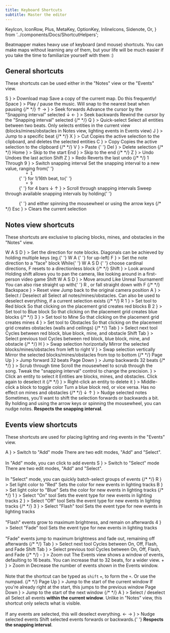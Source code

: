 ```yaml
---
title: Keyboard Shortcuts
subtitle: Master the editor
---
```


  KeyIcon,
  IconRow,
  Plus,
  MetaKey,
  OptionKey,
  InlineIcons,
  Sidenote,
  Or,
} from '../components/Docs/ShortcutHelpers';

Beatmapper makes heavy use of keyboard (and mouse) shortcuts. You can make maps without learning any of them, but your life will be much easier if you take the time to familiarize yourself with them :)

## General shortcuts

These shortcuts can be used either in the "Notes" view or the "Events" view.

<ShortcutTable>
  <Shortcut
    keys={
      <IconRow>
        <KeyIcon>
          <MetaKey />
        </KeyIcon>
        <KeyIcon>S</KeyIcon>
      </IconRow>
    }
  >
    Download map
    <Sidenote>Save a copy of the current map. Do this frequently!</Sidenote>
  </Shortcut>
  <Shortcut
    keys={
      <IconRow>
        <KeyIcon>Space</KeyIcon>
      </IconRow>
    }
  >
    Play / pause the music.
    <Sidenote>Will snap to the nearest beat when pausing</Sidenote>
  </Shortcut>
  {/*  */}
  <Shortcut
    keys={
      <>
        <IconRow>
          <KeyIcon>↑</KeyIcon>
        </IconRow>
        <IconRow>
          <Or />
        </IconRow>
        <IconRow>
          <KeyIcon>→</KeyIcon>
        </IconRow>
      </>
    }
  >
    Seek forwards
    <Sidenote>Advance the cursor by the "Snapping interval" selected</Sidenote>
  </Shortcut>
  <Shortcut
    keys={
      <>
        <IconRow>
          <KeyIcon>↓</KeyIcon>
        </IconRow>
        <IconRow>
          <Or />
        </IconRow>
        <IconRow>
          <KeyIcon>←</KeyIcon>
        </IconRow>
      </>
    }
  >
    Seek backwards
    <Sidenote>Rewind the cursor by the "Snapping interval" selected</Sidenote>
  </Shortcut>
  {/*  */}
  <Shortcut
    keys={
      <IconRow>
        <KeyIcon>Q</KeyIcon>
      </IconRow>
    }
  >
    Quick-select
    <Sidenote>
      Select all entities between two beats. Only selects entities in the
      current view (blocks/mines/obstacles in Notes view, lighting events in
      Events view)
    </Sidenote>
  </Shortcut>
  <Shortcut
    keys={
      <IconRow>
        <KeyIcon>J</KeyIcon>
      </IconRow>
    }
  >
    Jump to a specific beat
  </Shortcut>
  {/*  */}
  <Shortcut
    keys={
      <IconRow>
        <KeyIcon>
          <MetaKey />
        </KeyIcon>
        <KeyIcon>X</KeyIcon>
      </IconRow>
    }
  >
    Cut
    <Sidenote>
      Copies the active selection to the clipboard, and deletes the selected
      entities
    </Sidenote>
  </Shortcut>
  <Shortcut
    keys={
      <IconRow>
        <KeyIcon>
          <MetaKey />
        </KeyIcon>
        <KeyIcon>C</KeyIcon>
      </IconRow>
    }
  >
    Copy
    <Sidenote>Copies the active selection to the clipboard</Sidenote>
  </Shortcut>
  {/*  */}
  <Shortcut
    keys={
      <IconRow>
        <KeyIcon>
          <MetaKey />
        </KeyIcon>
        <KeyIcon>V</KeyIcon>
      </IconRow>
    }
  >
    Paste
  </Shortcut>{' '}
  <Shortcut
    keys={
      <IconRow>
        <KeyIcon>Del</KeyIcon>
      </IconRow>
    }
  >
    Delete selection
  </Shortcut>
  {/*  */}
  <Shortcut
    keys={
      <IconRow>
        <KeyIcon>Home</KeyIcon>
      </IconRow>
    }
  >
    Skip to the start
  </Shortcut>
  <Shortcut
    keys={
      <IconRow>
        <KeyIcon>End</KeyIcon>
      </IconRow>
    }
  >
    Skip to the end
  </Shortcut>
  {/*  */}
  <Shortcut
    keys={
      <IconRow>
        <KeyIcon>
          <MetaKey />
        </KeyIcon>
        <KeyIcon>Z</KeyIcon>
      </IconRow>
    }
  >
    Undo
    <Sidenote>Undoes the last action</Sidenote>
  </Shortcut>
  <Shortcut
    keys={
      <>
        <IconRow>
          <KeyIcon>Shift</KeyIcon>
          <KeyIcon>
            <MetaKey />
          </KeyIcon>
          <KeyIcon>Z</KeyIcon>
        </IconRow>
      </>
    }
  >
    Redo
    <Sidenote>Reverts the last undo</Sidenote>
  </Shortcut>
  {/*  */}
  <Shortcut
    keys={
      <>
        <IconRow>
          <KeyIcon>
            <MetaKey />
          </KeyIcon>
          <KeyIcon>1</KeyIcon>
        </IconRow>
        <IconRow>
          <Or>Through</Or>
        </IconRow>
        <IconRow>
          <KeyIcon>
            <MetaKey />
          </KeyIcon>
          <KeyIcon>9</KeyIcon>
        </IconRow>
      </>
    }
  >
    Switch snapping interval
    <Sidenote>
      Set the snapping interval to a new value, ranging from{' '}
      <code>
        <MetaKey /> + 1
      </code>{' '}
      for 1/16th beat, to{' '}
      <code>
        <MetaKey /> + 9
      </code>{' '}
      for 4 bars
    </Sidenote>
  </Shortcut>
  <Shortcut
    keys={
      <>
        <IconRow>
          <KeyIcon>
            <MetaKey />
          </KeyIcon>
          <Plus />
          <Mouse activeButton="scroll" />
        </IconRow>
        <IconRow>
          <Or />
        </IconRow>
        <IconRow>
          <KeyIcon>
            <MetaKey />
          </KeyIcon>
          <KeyIcon>↓</KeyIcon>
          <KeyIcon>↑</KeyIcon>
        </IconRow>
      </>
    }
  >
    Scroll through snapping intervals
    <Sidenote>
      Sweep through available snapping intervals by holding{' '}
      <code>
        <MetaKey />
      </code>{' '}
      and either spinning the mousewheel or using the arrow keys
    </Sidenote>
  </Shortcut>
  {/*  */}
  <Shortcut
    keys={
      <IconRow>
        <KeyIcon type="square">Esc</KeyIcon>
      </IconRow>
    }
  >
    Clears the current selection
  </Shortcut>
</ShortcutTable>

## Notes view shortcuts

These shortcuts are exclusive to placing blocks, mines, and obstacles in the "Notes" view.

<ShortcutTable>
  <Shortcut
    keys={
      <>
        <IconRow>
          <KeyIcon>W</KeyIcon>
        </IconRow>
        <IconRow>
          <KeyIcon>A</KeyIcon>
          <KeyIcon>S</KeyIcon>
          <KeyIcon>D</KeyIcon>
        </IconRow>
      </>
    }
  >
    Set the direction for note blocks.
    <Sidenote>
      Diagonals can be achieved by holding multiple keys (eg.{' '}
      <InlineIcons>
        <KeyIcon size="small">W</KeyIcon>
        <KeyIcon size="small">A</KeyIcon>
      </InlineIcons>{' '}
      for up-left)
    </Sidenote>
  </Shortcut>
  <Shortcut
    keys={
      <>
        <IconRow>
          <KeyIcon>F</KeyIcon>
        </IconRow>
      </>
    }
  >
    Set the note direction to a "face" block
    <Sidenote>
      While{' '}
      <InlineIcons>
        <KeyIcon size="small">W</KeyIcon>
        <KeyIcon size="small">A</KeyIcon>
        <KeyIcon size="small">S</KeyIcon>
        <KeyIcon size="small">D</KeyIcon>
      </InlineIcons>{' '}
      choose cardinal directions, <KeyIcon size="small">F</KeyIcon> resets to a
      directionless block
    </Sidenote>
  </Shortcut>
  {/*  */}
  <Shortcut
    keys={
      <IconRow>
        <KeyIcon>Shift</KeyIcon>
        <Plus />
        <Mouse />
      </IconRow>
    }
  >
    Look around
    <Sidenote>
      Holding shift allows you to pan the camera, like looking around in a
      first-person video game
    </Sidenote>
  </Shortcut>
  <Shortcut
    keys={
      <>
        <IconRow>
          <KeyIcon>Shift</KeyIcon>
        </IconRow>
        <IconRow>
          <KeyIcon>W</KeyIcon>
          <KeyIcon>A</KeyIcon>
          <KeyIcon>S</KeyIcon>
          <KeyIcon>D</KeyIcon>
        </IconRow>
      </>
    }
  >
    Move around
    <Sidenote>
      Like Unreal Tournament!
      <br />
      You can also rise straight up with{' '}
      <InlineIcons>
        <KeyIcon size="small">R</KeyIcon>
      </InlineIcons>
      , or fall straight down with <InlineIcons>
        <KeyIcon size="small">F</KeyIcon>
      </InlineIcons>
    </Sidenote>
  </Shortcut>
  {/*  */}
  <Shortcut
    keys={
      <>
        <IconRow>
          <KeyIcon>Backspace</KeyIcon>
        </IconRow>
      </>
    }
  >
    Reset view
    <Sidenote>Jump back to the original camera position</Sidenote>
  </Shortcut>
  <Shortcut
    keys={
      <>
        <IconRow>
          <KeyIcon>
            <MetaKey />
          </KeyIcon>
          <KeyIcon>A</KeyIcon>
        </IconRow>
      </>
    }
  >
    Select / Deselect all
    <Sidenote>
      Select all notes/mines/obstacles. Can also be used to deselect everything,
      if a current selection exists
    </Sidenote>
  </Shortcut>
  {/*  */}
  <Shortcut
    keys={
      <>
        <IconRow>
          <KeyIcon>R</KeyIcon>
        </IconRow>
        <IconRow>
          <Or />
        </IconRow>
        <IconRow>
          <KeyIcon>1</KeyIcon>
        </IconRow>
      </>
    }
  >
    Set tool to Red block
    <Sidenote>
      So that clicking on the placement grid creates red blocks
    </Sidenote>
  </Shortcut>
  <Shortcut
    keys={
      <>
        <IconRow>
          <KeyIcon>B</KeyIcon>
        </IconRow>
        <IconRow>
          <Or />
        </IconRow>
        <IconRow>
          <KeyIcon>2</KeyIcon>
        </IconRow>
      </>
    }
  >
    Set tool to Blue block
    <Sidenote>
      So that clicking on the placement grid creates blue blocks
    </Sidenote>
  </Shortcut>
  {/*  */}
  <Shortcut
    keys={
      <>
        <IconRow>
          <KeyIcon>3</KeyIcon>
        </IconRow>
      </>
    }
  >
    Set tool to Mine
    <Sidenote>So that clicking on the placement grid creates mines</Sidenote>
  </Shortcut>
  <Shortcut
    keys={
      <>
        <IconRow>
          <KeyIcon>4</KeyIcon>
        </IconRow>
      </>
    }
  >
    Set tool to Obstacles
    <Sidenote>
      So that clicking on the placement grid creates obstacles (walls and
      ceilings)
    </Sidenote>
  </Shortcut>
  {/*  */}
  <Shortcut
    keys={
      <>
        <IconRow>
          <KeyIcon>Tab</KeyIcon>
        </IconRow>
      </>
    }
  >
    Select next tool
    <Sidenote>
      Cycles between red block, blue block, mine, and obstacle
    </Sidenote>
  </Shortcut>
  <Shortcut
    keys={
      <>
        <IconRow>
          <KeyIcon>Shift</KeyIcon>
          <KeyIcon>Tab</KeyIcon>
        </IconRow>
      </>
    }
  >
    Select previous tool
    <Sidenote>
      Cycles between red block, blue block, mine, and obstacle
    </Sidenote>
  </Shortcut>
  {/*  */}
  <Shortcut
    keys={
      <>
        <IconRow>
          <KeyIcon>H</KeyIcon>
        </IconRow>
      </>
    }
  >
    Swap selection horizontally
    <Sidenote>
      Mirror the selected blocks/mines/obstacles from left to right
    </Sidenote>
  </Shortcut>
  <Shortcut
    keys={
      <>
        <IconRow>
          <KeyIcon>V</KeyIcon>
        </IconRow>
      </>
    }
  >
    Swap selection vertically
    <Sidenote>
      Mirror the selected blocks/mines/obstacles from top to bottom
    </Sidenote>
  </Shortcut>
  {/*  */}
  <Shortcut
    keys={
      <>
        <IconRow>
          <KeyIcon>Page Up</KeyIcon>
        </IconRow>
      </>
    }
  >
    Jump forward 32 beats
  </Shortcut>
  <Shortcut
    keys={
      <>
        <IconRow>
          <KeyIcon>Page Down</KeyIcon>
        </IconRow>
      </>
    }
  >
    Jump backwards 32 beats
  </Shortcut>
  {/*  */}
  <Shortcut
    keys={
      <>
        <IconRow>
          <Mouse activeButton="scroll" />
        </IconRow>
      </>
    }
  >
    Scrub through time
    <Sidenote>
      Scroll the mousewheel to scrub through the song. Tweak the "snapping
      interval" control to change the precision.
    </Sidenote>
  </Shortcut>
  <Shortcut
    keys={
      <>
        <IconRow>
          <Mouse activeButton="left" />
        </IconRow>
      </>
    }
  >
    Click an entity to select it
    <Sidenote>
      Entities are blocks, mines, and obstacles. Click again to deselect it
    </Sidenote>
  </Shortcut>
  {/*  */}
  <Shortcut
    keys={
      <>
        <IconRow>
          <Mouse activeButton="right" />
        </IconRow>
      </>
    }
  >
    Right-click an entity to delete it
  </Shortcut>
  <Shortcut
    keys={
      <>
        <IconRow>
          <Mouse activeButton="middle" />
        </IconRow>
      </>
    }
  >
    Middle-click a block to toggle color
    <Sidenote>
      Turn a blue block red, or vice versa. Has no effect on mines and obstacles
    </Sidenote>
  </Shortcut>
  {/*  */}
    <Shortcut
    keys={
      <>
        <IconRow>
          <KeyIcon>
            <OptionKey />
          </KeyIcon>
          <Plus />
          <Mouse activeButton="scroll" />
        </IconRow>
        <IconRow>
          <Or />
        </IconRow>
        <IconRow>
          <KeyIcon>
            <OptionKey />
          </KeyIcon>
          <KeyIcon>↓</KeyIcon>
          <KeyIcon>↑</KeyIcon>
        </IconRow>
      </>
    }
  >
    Nudge selected notes
    <Sidenote>
      Sometimes, you'll want to shift the selection forwards or backwards a bit. By holding <code><OptionKey /></code> and using the arrow keys or spinning the mousewheel, you can nudge notes. <strong>Respects the snapping interval</strong>.
    </Sidenote>
  </Shortcut>

</ShortcutTable>

## Events view shortcuts

These shortcuts are used for placing lighting and ring events in the "Events" view.

<ShortcutTable>
  <Shortcut
    keys={
      <IconRow>
        <KeyIcon>A</KeyIcon>
      </IconRow>
    }
  >
    Switch to "Add" mode
    <Sidenote>
      There are two edit modes, "Add" and "Select". <br />
      <br />
      In "Add" mode, you can click to add events
    </Sidenote>
  </Shortcut>
  <Shortcut
    keys={
      <IconRow>
        <KeyIcon>S</KeyIcon>
      </IconRow>
    }
  >
    Switch to "Select" mode
    <Sidenote>
      There are two edit modes, "Add" and "Select". <br />
      <br />
      In "Select" mode, you can quickly batch-select groups of events
    </Sidenote>
  </Shortcut>
  {/*  */}
  <Shortcut
    keys={
      <IconRow>
        <KeyIcon>R</KeyIcon>
      </IconRow>
    }
  >
    Set light color to "Red"
    <Sidenote>Sets the color for new events in lighting tracks</Sidenote>
  </Shortcut>
  <Shortcut
    keys={
      <IconRow>
        <KeyIcon>B</KeyIcon>
      </IconRow>
    }
  >
    Set light color to "Blue"
    <Sidenote>Sets the color for new events in lighting tracks</Sidenote>
  </Shortcut>
  {/*  */}
  <Shortcut
    keys={
      <IconRow>
        <KeyIcon>1</KeyIcon>
      </IconRow>
    }
  >
    Select "On" tool
    <Sidenote>Sets the event type for new events in lighting tracks</Sidenote>
  </Shortcut>
  <Shortcut
    keys={
      <IconRow>
        <KeyIcon>2</KeyIcon>
      </IconRow>
    }
  >
    Select "Off" tool
    <Sidenote>Sets the event type for new events in lighting tracks</Sidenote>
  </Shortcut>
  {/*  */}
  <Shortcut
    keys={
      <IconRow>
        <KeyIcon>3</KeyIcon>
      </IconRow>
    }
  >
    Select "Flash" tool
    <Sidenote>
      Sets the event type for new events in lighting tracks
      <br />
      <br />
      "Flash" events grow to maximum brightness, and remain on afterwards
    </Sidenote>
  </Shortcut>
  <Shortcut
    keys={
      <IconRow>
        <KeyIcon>4</KeyIcon>
      </IconRow>
    }
  >
    Select "Fade" tool
    <Sidenote>
      Sets the event type for new events in lighting tracks
      <br />
      <br />
      "Fade" events jump to maximum brightness and fade out, remaining off afterwards
    </Sidenote>
  </Shortcut>
  {/*  */}
  <Shortcut
    keys={
      <>
        <IconRow>
          <KeyIcon>Tab</KeyIcon>
        </IconRow>
      </>
    }
  >
    Select next tool
    <Sidenote>Cycles between On, Off, Flash, and Fade</Sidenote>
  </Shortcut>
  <Shortcut
    keys={
      <>
        <IconRow>
          <KeyIcon>Shift</KeyIcon>
          <KeyIcon>Tab</KeyIcon>
        </IconRow>
      </>
    }
  >
    Select previous tool
    <Sidenote>Cycles between On, Off, Flash, and Fade</Sidenote>
  </Shortcut>
  {/*  */}
  <Shortcut
    keys={
      <>
        <IconRow>
          <KeyIcon>-</KeyIcon>
        </IconRow>
      </>
    }
  >
    Zoom out
    <Sidenote>
      The Events view shows a window of events, defaulting to 16 beats. You can
      increase that to 32 beats, for a wider view.
    </Sidenote>
  </Shortcut>
  <Shortcut
    keys={
      <>
        <IconRow>
          <KeyIcon>+</KeyIcon>
        </IconRow>
      </>
    }
  >
    Zoom in
    <Sidenote>
      Decrease the number of events shown in the Events window.
      <br />
      <br />
      Note that the shortcut can be typed as <code>shift</code> <code>=</code>, to
      form the <code>+</code>. Or use the numpad.
    </Sidenote>
  </Shortcut>
  {/*  */}
  <Shortcut
    keys={
      <>
        <IconRow>
          <KeyIcon>Page Up</KeyIcon>
        </IconRow>
      </>
    }
  >
    Jump to the start of the current window
    <Sidenote>
      If you're already right at the start, this jumps to the previous window
    </Sidenote>
  </Shortcut>
  <Shortcut
    keys={
      <>
        <IconRow>
          <KeyIcon>Page Down</KeyIcon>
        </IconRow>
      </>
    }
  >
    Jump to the start of the next window
  </Shortcut>
  {/*  */}
  <Shortcut
    keys={
      <>
        <IconRow>
          <KeyIcon>
            <MetaKey />
          </KeyIcon>
          <KeyIcon>A</KeyIcon>
        </IconRow>
      </>
    }
  >
    Select / deselect all
    <Sidenote>
      Select all events <strong>within the current window</strong>. Unlike in
      "Notes" view, this shortcut only selects what is visible.
      <br />
      <br />
      If any events are selected, this will deselect everything.
    </Sidenote>
  </Shortcut>
  <Shortcut
    keys={
      <>
        <IconRow>
          <KeyIcon>
            <OptionKey />
          </KeyIcon>
          <Plus />
          <Mouse activeButton="scroll" />
        </IconRow>
        <IconRow>
          <Or />
        </IconRow>
        <IconRow>
          <KeyIcon>
            <OptionKey />
          </KeyIcon>
          <KeyIcon>←</KeyIcon>
          <KeyIcon>→</KeyIcon>
        </IconRow>
      </>
    }
  >
    Nudge selected events
    <Sidenote>
      Shift selected events forwards or backwards.{' '}
      <strong>Respects the snapping interval</strong>.
    </Sidenote>
  </Shortcut>
</ShortcutTable>
